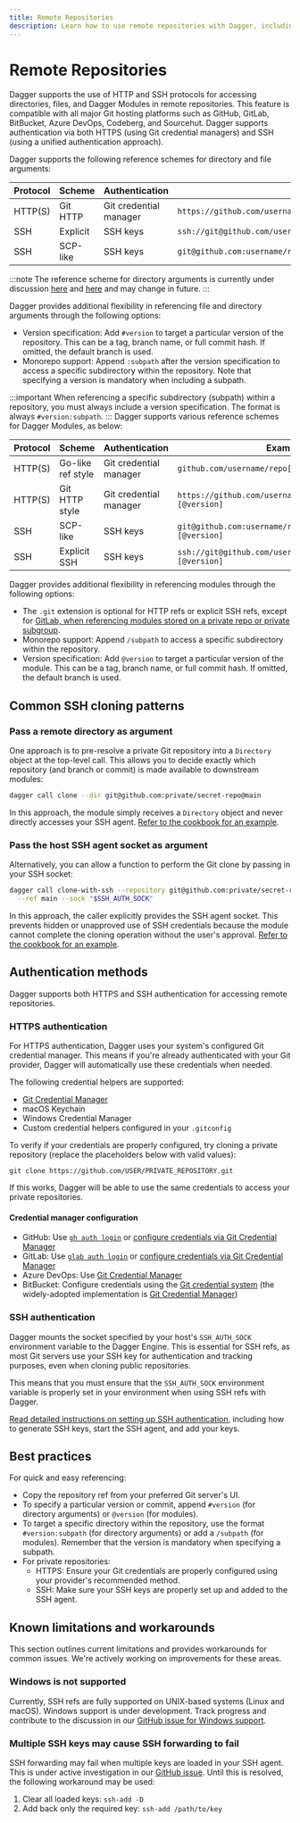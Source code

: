 ```yaml
---
title: Remote Repositories
description: Learn how to use remote repositories with Dagger, including authentication methods and best practices.
---
```


# Remote Repositories

Dagger supports the use of HTTP and SSH protocols for accessing directories, files, and Dagger Modules in remote repositories. This feature is compatible with all major Git hosting platforms such as GitHub, GitLab, BitBucket, Azure DevOps, Codeberg, and Sourcehut. Dagger supports authentication via both HTTPS (using Git credential managers) and SSH (using a unified authentication approach).

<Tabs>
<TabItem value="Remote directories and files">
Dagger supports the following reference schemes for directory and file arguments:

| Protocol | Scheme     | Authentication | Example |
|----------|------------|----------------|---------|
| HTTP(S)  | Git HTTP   | Git credential manager | `https://github.com/username/repo.git[#version[:subpath]]` |
| SSH      | Explicit   | SSH keys | `ssh://git@github.com/username/repo.git[#version[:subpath]]` |
| SSH      | SCP-like   | SSH keys | `git@github.com:username/repo.git[#version[:subpath]]`     |

:::note
The reference scheme for directory arguments is currently under discussion [here](https://github.com/dagger/dagger/issues/6957) and [here](https://github.com/dagger/dagger/issues/6944) and may change in future.
:::

Dagger provides additional flexibility in referencing file and directory arguments through the following options:

- Version specification: Add `#version` to target a particular version of the repository. This can be a tag, branch name, or full commit hash. If omitted, the default branch is used.
- Monorepo support: Append `:subpath` after the version specification to access a specific subdirectory within the repository. Note that specifying a version is mandatory when including a subpath.

:::important
When referencing a specific subdirectory (subpath) within a repository, you must always include a version specification. The format is always `#version:subpath`.
:::
</TabItem>
<TabItem value="Remote modules">
Dagger supports various reference schemes for Dagger Modules, as below:

| Protocol | Scheme            | Authentication | Example |
|----------|-------------------|----------------|---------|
| HTTP(S)  | Go-like ref style | Git credential manager | `github.com/username/repo[/subdir][@version]`  |
| HTTP(S)  | Git HTTP style    | Git credential manager | `https://github.com/username/repo.git[/subdir][@version]` |
| SSH      | SCP-like          | SSH keys | `git@github.com:username/repo.git[/subdir][@version]`     |
| SSH      | Explicit SSH      | SSH keys | `ssh://git@github.com/username/repo.git[/subdir][@version]` |

Dagger provides additional flexibility in referencing modules through the following options:

- The `.git` extension is optional for HTTP refs or explicit SSH refs, except for [GitLab, when referencing modules stored on a private repo or private subgroup](https://gitlab.com/gitlab-org/gitlab-foss/-/blob/master/lib/gitlab/middleware/go.rb#L229-237).
- Monorepo support: Append `/subpath` to access a specific subdirectory within the repository.
- Version specification: Add `@version` to target a particular version of the module. This can be a tag, branch name, or full commit hash. If omitted, the default branch is used.
</TabItem>
</Tabs>

## Common SSH cloning patterns

### Pass a remote directory as argument

One approach is to pre-resolve a private Git repository into a `Directory` object at the top-level call. This allows you to decide exactly which repository (and branch or commit) is made available to downstream modules:

```bash
dagger call clone --dir git@github.com:private/secret-repo@main
```

In this approach, the module simply receives a `Directory` object and never directly accesses your SSH agent. [Refer to the cookbook for an example](../cookbook/filesystems.mdx#mount-or-copy-a-directory-or-remote-repository-to-a-container).

### Pass the host SSH agent socket as argument

Alternatively, you can allow a function to perform the Git clone by passing in your SSH socket:

```bash
dagger call clone-with-ssh --repository git@github.com:private/secret-repo.git \
  --ref main --sock "$SSH_AUTH_SOCK"
```

In this approach, the caller explicitly provides the SSH agent socket. This prevents hidden or unapproved use of SSH credentials because the module cannot complete the cloning operation without the user's approval. [Refer to the cookbook for an example](../cookbook/filesystems.mdx#clone-a-remote-git-repository-into-a-container).

## Authentication methods

Dagger supports both HTTPS and SSH authentication for accessing remote repositories.

### HTTPS authentication

For HTTPS authentication, Dagger uses your system's configured Git credential manager. This means if you're already authenticated with your Git provider, Dagger will automatically use these credentials when needed.

The following credential helpers are supported:
- [Git Credential Manager](https://github.com/git-ecosystem/git-credential-manager)
- macOS Keychain
- Windows Credential Manager
- Custom credential helpers configured in your `.gitconfig`

To verify if your credentials are properly configured, try cloning a private repository (replace the placeholders below with valid values):

```shell
git clone https://github.com/USER/PRIVATE_REPOSITORY.git
```

If this works, Dagger will be able to use the same credentials to access your private repositories.

#### Credential manager configuration

- GitHub: Use [`gh auth login`](https://docs.github.com/en/get-started/getting-started-with-git/caching-your-github-credentials-in-git#github-cli) or [configure credentials via Git Credential Manager](https://docs.github.com/en/get-started/getting-started-with-git/caching-your-github-credentials-in-git#git-credential-manager)
- GitLab: Use [`glab auth login`](https://gitlab.com/gitlab-org/cli/-/blob/main/docs/source/auth/login.md) or [configure credentials via Git Credential Manager](https://github.com/git-ecosystem/git-credential-manager)
- Azure DevOps: Use [Git Credential Manager](https://learn.microsoft.com/en-us/azure/devops/repos/git/set-up-credential-managers)
- BitBucket: Configure credentials using the [Git credential system](https://git-scm.com/book/en/v2/Git-Tools-Credential-Storage) (the widely-adopted implementation is [Git Credential Manager](https://github.com/git-ecosystem/git-credential-manager))

### SSH authentication

Dagger mounts the socket specified by your host's `SSH_AUTH_SOCK` environment variable to the Dagger Engine. This is essential for SSH refs, as most Git servers use your SSH key for authentication and tracking purposes, even when cloning public repositories.

This means that you must ensure that the `SSH_AUTH_SOCK` environment variable is properly set in your environment when using SSH refs with Dagger.

[Read detailed instructions on setting up SSH authentication](https://docs.github.com/en/authentication/connecting-to-github-with-ssh), including how to generate SSH keys, start the SSH agent, and add your keys.

## Best practices

For quick and easy referencing:
- Copy the repository ref from your preferred Git server's UI.
- To specify a particular version or commit, append `#version` (for directory arguments) or `@version` (for modules).
- To target a specific directory within the repository, use the format `#version:subpath` (for directory arguments) or add a `/subpath` (for modules). Remember that the version is mandatory when specifying a subpath.
- For private repositories:
  - HTTPS: Ensure your Git credentials are properly configured using your provider's recommended method.
  - SSH: Make sure your SSH keys are properly set up and added to the SSH agent.


## Known limitations and workarounds

This section outlines current limitations and provides workarounds for common issues. We're actively working on improvements for these areas.

### Windows is not supported

Currently, SSH refs are fully supported on UNIX-based systems (Linux and macOS). Windows support is under development. Track progress and contribute to the discussion in our [GitHub issue for Windows support](https://github.com/dagger/dagger/issues/8313).

### Multiple SSH keys may cause SSH forwarding to fail

SSH forwarding may fail when multiple keys are loaded in your SSH agent. This is under active investigation in our [GitHub issue](https://github.com/dagger/dagger/issues/8288). Until this is resolved, the following workaround may be used:

1. Clear all loaded keys: `ssh-add -D`
2. Add back only the required key: `ssh-add /path/to/key`
